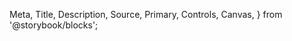   Meta,
  Title,
  Description,
  Source,
  Primary,
  Controls,
  Canvas,
} from '@storybook/blocks';

<Meta of={TextStories} />

<Title />

<Description of={TextStories} />

<br />

### Import

<Source code={`import Text from '@components/atoms/Text';`} />

### Sample

<Canvas of={TextStories.Sample} />

### Interact with the component

<Primary />

### Props

<Controls />

<br />

---

### Hero

Desktop: 80px / Mobile: 34px

<Canvas of={TextStories.Hero} />

### H1

Desktop: 56px / Mobile: 40px

<Canvas of={TextStories.H1} />

### H2

Desktop: 40px / Mobile: 32px

<Canvas of={TextStories.H2} />

### H3

Desktop: 32px / Mobile: 24px

<Canvas of={TextStories.H3} />

### H4

Desktop: 24px / Mobile: 20px

<Canvas of={TextStories.H4} />

### H5

Desktop: 20px / Mobile: 18px

<Canvas of={TextStories.H5} />

### Large

Desktop: 20px / Mobile: 18px

<Canvas of={TextStories.Large} />

### Medium

Desktop: 18px / Mobile: 16px

<Canvas of={TextStories.Medium} />

### Regular

Desktop: 16px / Mobile: 15px

<Canvas of={TextStories.Regular} />

### Small

Desktop: 14px / Mobile: 14px

<Canvas of={TextStories.Small} />

### Tiny

Desktop: 12px / Mobile: 12px

<Canvas of={TextStories.Tiny} />

### Tagline

Desktop: 16px / Mobile: 16px

<Canvas of={TextStories.Tagline} />
